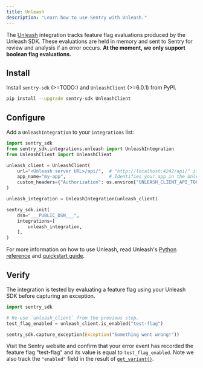 ```yaml
---
title: Unleash
description: "Learn how to use Sentry with Unleash."
---
```


<PlatformContent includePath="feature-flags/prerelease-alert" />

The [Unleash](https://www.getunleash.io/) integration tracks feature flag evaluations produced by the Unleash SDK. These evaluations are held in memory and sent to Sentry for review and analysis if an error occurs. **At the moment, we only support boolean flag evaluations.**

## Install

Install `sentry-sdk` (>=TODO:) and `UnleashClient` (>=6.0.1) from PyPI.

```bash
pip install --upgrade sentry-sdk UnleashClient
```

## Configure

Add a `UnleashIntegration` to your `integrations` list:

```python
import sentry_sdk
from sentry_sdk.integrations.unleash import UnleashIntegration
from UnleashClient import UnleashClient

unleash_client = UnleashClient(
    url="<Unleash server URL>/api/",  # "http://localhost:4242/api/" if you are self-hosting Unleash.
    app_name="my-app",                # Identifies your app in the Unleash UI.
    custom_headers={"Authorization": os.environ["UNLEASH_CLIENT_API_TOKEN"]}
)

unleash_integration = UnleashIntegration(unleash_client)

sentry_sdk.init(
    dsn="___PUBLIC_DSN___",
    integrations=[
        unleash_integration,
    ],
)
```

For more information on how to use Unleash, read Unleash's [Python reference](https://docs.getunleash.io/reference/sdks/python) and [quickstart guide](https://docs.getunleash.io/quickstart).

## Verify

The integration is tested by evaluating a feature flag using your Unleash SDK before capturing an exception.

```python
import sentry_sdk

# Re-use `unleash_client` from the previous step.
test_flag_enabled = unleash_client.is_enabled("test-flag")

sentry_sdk.capture_exception(Exception("Something went wrong!"))
```

Visit the Sentry website and confirm that your error event has recorded the feature flag "test-flag" and its value
is equal to `test_flag_enabled`. Note we also track the `"enabled"` field in the result of [`get_variant()`](https://docs.getunleash.io/reference/sdks/python#getting-a-variant).

<PlatformContent includePath="feature-flags/next-steps" />
